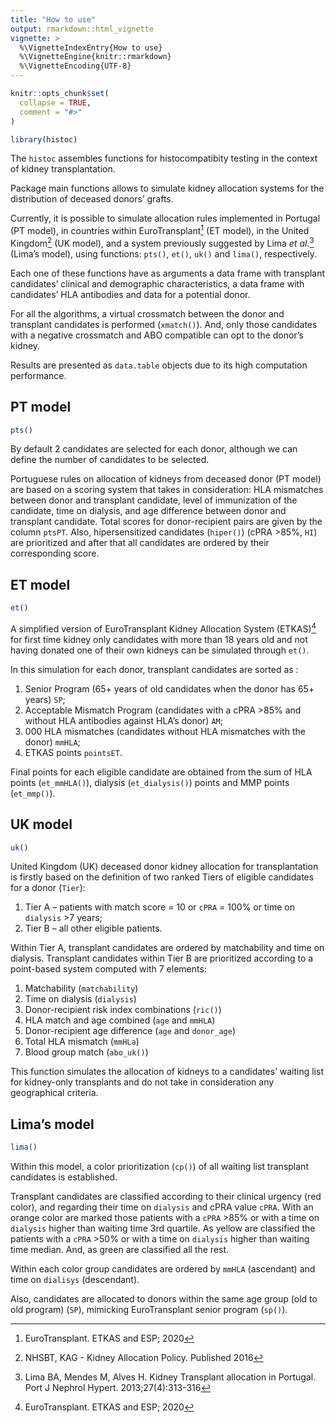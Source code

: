 ```yaml
---
title: "How to use"
output: rmarkdown::html_vignette
vignette: >
  %\VignetteIndexEntry{How to use}
  %\VignetteEngine{knitr::rmarkdown}
  %\VignetteEncoding{UTF-8}
---
```


```r
knitr::opts_chunk$set(
  collapse = TRUE,
  comment = "#>"
)
```

```r
library(histoc)
```
 
The `histoc` assembles functions for histocompatibity testing in the context of kidney transplantation.   

Package main functions allows to simulate kidney allocation systems for the distribution of deceased donors' grafts.

Currently, it is possible to simulate allocation rules implemented in Portugal (PT model), in countries within EuroTransplant^[EuroTransplant. ETKAS and ESP; 2020] (ET model), in the United Kingdom^[NHSBT, KAG - Kidney Allocation Policy. Published 2016] (UK model), and a system previously suggested by Lima *et al.*^[Lima BA, Mendes M, Alves H. Kidney Transplant allocation in Portugal. Port J Nephrol Hypert. 2013;27(4):313-316] (Lima's model), using functions: `pts()`, `et()`, `uk()` and `lima()`, respectively.

Each one of these functions have as arguments a data frame with transplant candidates' clinical and demographic characteristics, a data frame with candidates' HLA antibodies and data for a potential donor.

For all the algorithms, a virtual crossmatch between the donor and transplant candidates is performed (`xmatch()`). And, only those candidates with a negative crossmatch and ABO compatible can opt to the donor's kidney.

Results are presented as `data.table` objects due to its high computation performance.

## PT model

```r
pts()
```

By default 2 candidates are selected for each donor, although we can define the number of candidates to be selected.

Portuguese rules on allocation of kidneys from deceased donor (PT model) are based on a scoring system
that takes in consideration: HLA mismatches between donor and transplant candidate, level of immunization of the candidate, time on dialysis, and age difference between donor and transplant candidate. Total scores for donor-recipient pairs are given by the column `ptsPT`. Also, hipersensitized candidates (`hiper()`) (cPRA >85%, `HI`) are prioritized and after that
all candidates are ordered by their corresponding score.

## ET model

```r
et()
```

A simplified version of EuroTransplant Kidney Allocation System (ETKAS)^[EuroTransplant. ETKAS and ESP; 2020] for first time kidney only candidates with more than 18 years old and not having donated one of their own kidneys can be simulated through `et()`.

In this simulation for each donor, transplant candidates are sorted as :

1. Senior Program (65+ years of old candidates when the donor has 65+ years) `SP`;
1. Acceptable Mismatch Program (candidates with a cPRA >85% and without HLA antibodies against HLA's donor) `AM`;
1. 000 HLA mismatches (candidates without HLA mismatches with the donor) `mmHLA`;
1. ETKAS points `pointsET`.

Final points for each eligible candidate are obtained from the sum of HLA points (`et_mmHLA()`), dialysis (`et_dialysis()`) points and MMP points (`et_mmp()`).


## UK model

```r
uk()
```


United Kingdom (UK) deceased donor kidney allocation for transplantation is firstly based on the definition of two ranked Tiers of eligible candidates for a donor (`Tier`):

1. Tier A – patients with match score = 10 or `cPRA` = 100% or time on `dialysis` >7 years;
1. Tier B – all other eligible patients.

Within Tier A, transplant candidates are ordered by matchability and time on dialysis. Transplant candidates within Tier B are prioritized according to a point-based system computed with 7 elements:

1. Matchability (`matchability`)
1. Time on dialysis (`dialysis`)
1. Donor-recipient risk index combinations (`ric()`)
1. HLA match and age combined (`age` and `mmHLA`)
1. Donor-recipient age difference (`age` and `donor_age`)
1. Total HLA mismatch (`mmHLa`)
1. Blood group match (`abo_uk()`)

This function simulates the allocation of kidneys to a candidates' waiting list for kidney-only transplants and do not take in consideration any geographical criteria.

## Lima's model

```r
lima()
```

Within this model, a color prioritization (`cp()`) of all waiting list transplant candidates is established.

Transplant candidates are classified according to their clinical urgency (red color), and regarding their time on `dialysis` and cPRA value `cPRA`. With an orange color are marked those patients with a `cPRA` >85% or with a time on `dialysis` higher than waiting time 3rd quartile. As yellow are classified the patients with a `cPRA` >50% or with a time on `dialysis` higher than waiting time median. And, as green are classified all the rest.

Within each color group candidates are ordered by `mmHLA` (ascendant) and time on `dialisys` (descendant).

Also, candidates are allocated to donors within the same age group (old to old program) (`SP`), mimicking EuroTransplant senior program (`sp()`).


